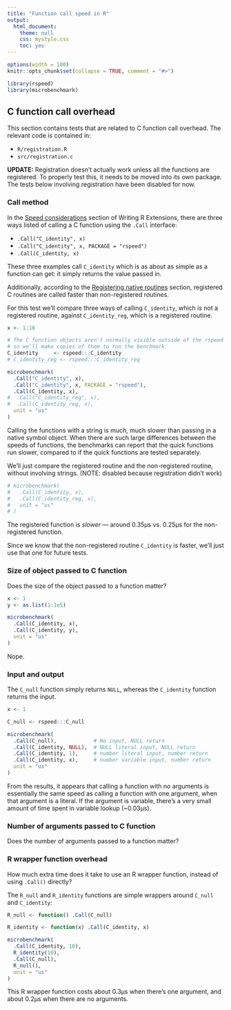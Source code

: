 ```yaml
---
title: "Function call speed in R"
output:
  html_document:
    theme: null
    css: mystyle.css
    toc: yes
---
```


<!--
%\VignetteEngine{knitr::rmarkdown}
%\VignetteIndexEntry{Function call speed in R}
-->

```r
options(width = 100)
knitr::opts_chunk$set(collapse = TRUE, comment = "#>")
```

```r
library(rspeed)
library(microbenchmark)
```

## C function call overhead

This section contains tests that are related to C function call overhead. The relevant code is contained in:

* `R/registration.R`
* `src/registration.c`

**UPDATE:** Registration doesn't actually work unless all the functions are registered. To properly test this, it needs to be moved into its own package. The tests below involving registration have been disabled for now.

### Call method

In the [Speed considerations](http://cran.r-project.org/doc/manuals/r-release/R-exts.html#Speed-considerations) section of Writing R Extensions, there are three ways listed of calling a C function using the `.Call` interface:

* `.Call("C_identity", x)`
* `.Call("C_identity", x, PACKAGE = "rspeed")`
* `.Call(C_identity, x)`

These three examples call `C_identity` which is as about as simple as a function can get: it simply returns the value passed in.

Additionally, according to the [Registering native routines](http://cran.r-project.org/doc/manuals/r-release/R-exts.html#Registering-native-routines) section, registered C routines are called faster than non-registered routines.

For this test we'll compare three ways of calling `C_identity`, which is not a registered routine, against `C_identity_reg`, which is a registered routine.

```r
x <- 1:10

# The C function objects aren't normally visible outside of the rspeed namespace,
# so we'll make copies of them to run the benchmark.
C_identity     <- rspeed:::C_identity
# C_identity_reg <- rspeed:::C_identity_reg

microbenchmark(
  .Call("C_identity", x),
  .Call("C_identity", x, PACKAGE = "rspeed"),
  .Call(C_identity, x),
#  .Call("C_identity_reg", x),
#  .Call(C_identity_reg, x),
  unit = "us"
)
```

Calling the functions with a string is much, much slower than passing in a native symbol object. When there are such large differences between the speeds of functions, the benchmarks can report that the quick functions run slower, compared to if the quick functions are tested separately.

We'll just compare the registered routine and the non-registered routine, without involving strings. (NOTE: disabled because registration didn't work)

```r
# microbenchmark(
#   .Call(C_identity, x),
#   .Call(C_identity_reg, x),
#   unit = "us"
# )
```

The registered function is _slower_ --- around 0.35µs vs. 0.25µs for the non-registered function.

Since we know that the non-registered routine `C_identity` is faster, we'll just use that one for future tests.

### Size of object passed to C function

Does the size of the object passed to a function matter?

```r
x <- 1
y <- as.list(1:1e5)

microbenchmark(
  .Call(C_identity, x),
  .Call(C_identity, y),
  unit = "us"
)
```

Nope.

### Input and output


The `C_null` function simply returns `NULL`, whereas the `C_identity` function returns the input.

```r
x <- 1

C_null <- rspeed:::C_null

microbenchmark(
  .Call(C_null),            # No input, NULL return
  .Call(C_identity, NULL),  # NULL literal input, NULL return
  .Call(C_identity, 1),     # number literal input, number return
  .Call(C_identity, x),     # number variable input, number return
  unit = "us"
)
```

From the results, it appears that calling a function with no arguments is essentially the same speed as calling a function with one argument, when that argument is a literal. If the argument is variable, there's a very small amount of time spent in variable lookup (~0.03µs).

### Number of arguments passed to C function

Does the number of arguments passed to a function matter?


### R wrapper function overhead

How much extra time does it take to use an R wrapper function, instead of using `.Call()` directly?

The `R_null` and `R_identity` functions are simple wrappers around `C_null` and `C_identity`:

```r
R_null <- function() .Call(C_null)

R_identity <- function(x) .Call(C_identity, x)
```

```r
microbenchmark(
  .Call(C_identity, 10),
  R_identity(10),
  .Call(C_null),
  R_null(),
  unit = "us"
)
```

This R wrapper function costs about 0.3µs when there's one argument, and about 0.2µs when there are no arguments.
